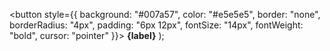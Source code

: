   <button style={{ 
    background: "#007a57", 
    color: "#e5e5e5", 
    border: "none", 
    borderRadius: "4px",
    padding: "6px 12px",
    fontSize: "14px",
    fontWeight: "bold",
    cursor: "pointer"
  }}>
    <strong>{label}</strong>
  </button>
);

